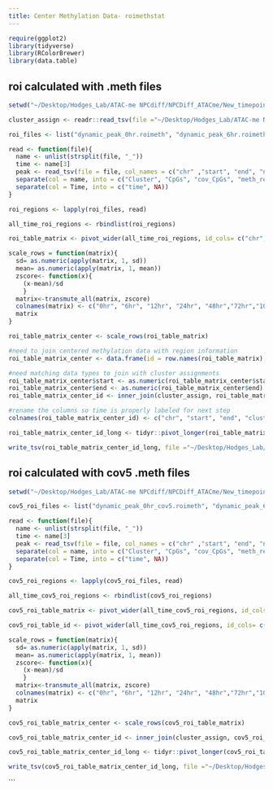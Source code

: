 ```yaml
---
title: Center Methylation Data- roimethstat
---
```

```r
require(ggplot2)
library(tidyverse)
library(RColorBrewer)
library(data.table)
```
## roi calculated with .meth files
```r

setwd("~/Desktop/Hodges_Lab/ATAC-me NPCdiff/NPCDiff_ATACme/New_timepoints/data/roimethstat")

cluster_assign <- readr::read_tsv(file ="~/Desktop/Hodges_Lab/ATAC-me NPCdiff/NPCDiff_ATACme/New_timepoints/data/TC_seq/peak_subset_dynamic.bed", col_names = c("chr", "start", "end", "cluster", "peak"))

roi_files <- list("dynamic_peak_0hr.roimeth", "dynamic_peak_6hr.roimeth", "dynamic_peak_12hr.roimeth", "dynamic_peak_24hr.roimeth", "dynamic_peak_48hr.roimeth", "dynamic_peak_72hr.roimeth", "dynamic_peak_108hr.roimeth", "dynamic_peak_6day.roimeth", "dynamic_peak_12day.roimeth")

read <- function(file){
  name <- unlist(strsplit(file, "_"))
  time <- name[3]
  peak <- read_tsv(file = file, col_names = c("chr" ,"start", "end", "name", "per_meth", "strand"), col_type = "cnncnc") %>% 
  separate(col = name, into = c("Cluster", "CpGs", "cov_CpGs", "meth_reads", "reads"), sep = ":" ) %>% mutate(Time = time) %>%
  separate(col = Time, into = c("time", NA))
}

roi_regions <- lapply(roi_files, read)

all_time_roi_regions <- rbindlist(roi_regions)

roi_table_matrix <- pivot_wider(all_time_roi_regions, id_cols= c("chr", "start", "end"), names_from = time, values_from = per_meth) %>% drop_na() %>% mutate(id= paste0(chr,".",start,".",end)) %>% column_to_rownames(var = "id") %>% select("0hr", "6hr", "12hr", "24hr", "48hr","72hr","108hr", "6day", "12day")

scale_rows = function(matrix){
  sd= as.numeric(apply(matrix, 1, sd))
  mean= as.numeric(apply(matrix, 1, mean))
  zscore<- function(x){
    (x-mean)/sd
    }
  matrix<-transmute_all(matrix, zscore)
  colnames(matrix) <- c("0hr", "6hr", "12hr", "24hr", "48hr","72hr","108hr", "6day", "12day")
  matrix
}

roi_table_matrix_center <- scale_rows(roi_table_matrix) 

#need to join centered methylation data with region information 
roi_table_matrix_center <- data.frame(id = row.names(roi_table_matrix), roi_table_matrix_center) %>% separate(col = "id", into = c("chr", "start", "end"))

#need matching data types to join with cluster assignments
roi_table_matrix_center$start <- as.numeric(roi_table_matrix_center$start)
roi_table_matrix_center$end <- as.numeric(roi_table_matrix_center$end)
roi_table_matrix_center_id <- inner_join(cluster_assign, roi_table_matrix_center) 

#rename the columns so time is properly labeled for next step
colnames(roi_table_matrix_center_id) <- c("chr", "start", "end", "cluster", "peakid", "0hr", "6hr", "12hr", "24hr", "48hr","72hr","108hr", "6day", "12day")

roi_table_matrix_center_id_long <- tidyr::pivot_longer(roi_table_matrix_center_id, names_to = "Time", values_to = "roi_meth_stand", 6:14)

write_tsv(roi_table_matrix_center_id_long, file ="~/Desktop/Hodges_Lab/ATAC-me NPCdiff/NPCDiff_ATACme/New_timepoints/data/TC_seq/Center_roi_meth_counts_dynamicClusters.tsv")


```
## roi calculated with cov5 .meth files
```r
setwd("~/Desktop/Hodges_Lab/ATAC-me NPCdiff/NPCDiff_ATACme/New_timepoints/data/roimethstat")

cov5_roi_files <- list("dynamic_peak_0hr_cov5.roimeth", "dynamic_peak_6hr_cov5.roimeth", "dynamic_peak_12hr_cov5.roimeth", "dynamic_peak_24hr_cov5.roimeth", "dynamic_peak_48hr_cov5.roimeth", "dynamic_peak_72hr_cov5.roimeth", "dynamic_peak_108hr_cov5.roimeth", "dynamic_peak_6day_cov5.roimeth", "dynamic_peak_12day_cov5.roimeth")

read <- function(file){
  name <- unlist(strsplit(file, "_"))
  time <- name[3]
  peak <- read_tsv(file = file, col_names = c("chr" ,"start", "end", "name", "per_meth", "strand"), col_type = "cnncnc") %>% 
  separate(col = name, into = c("Cluster", "CpGs", "cov_CpGs", "meth_reads", "reads"), sep = ":" ) %>% mutate(Time = time) %>%
  separate(col = Time, into = c("time", NA))
}

cov5_roi_regions <- lapply(cov5_roi_files, read)

all_time_cov5_roi_regions <- rbindlist(cov5_roi_regions)

cov5_roi_table_matrix <- pivot_wider(all_time_cov5_roi_regions, id_cols= c("chr", "start", "end", "Cluster"), names_from = time, values_from = per_meth) %>% drop_na() %>% select("0hr", "6hr", "12hr", "24hr", "48hr","72hr","108hr", "6day", "12day")

cov5_roi_table_id <- pivot_wider(all_time_cov5_roi_regions, id_cols= c("chr", "start", "end", "Cluster"), names_from = time, values_from = per_meth) %>% drop_na() %>% select("chr", "start", "end", "Cluster")

scale_rows = function(matrix){
  sd= as.numeric(apply(matrix, 1, sd))
  mean= as.numeric(apply(matrix, 1, mean))
  zscore<- function(x){
    (x-mean)/sd
    }
  matrix<-transmute_all(matrix, zscore)
  colnames(matrix) <- c("0hr", "6hr", "12hr", "24hr", "48hr","72hr","108hr", "6day", "12day")
  matrix
}

cov5_roi_table_matrix_center <- scale_rows(cov5_roi_table_matrix) 

cov5_roi_table_matrix_center_id <- inner_join(cluster_assign, cov5_roi_table_matrix_center)

cov5_roi_table_matrix_center_id_long <- tidyr::pivot_longer(cov5_roi_table_matrix_center_id, names_to = "Time", values_to = "roi_meth_stand", 5:13)

write_tsv(cov5_roi_table_matrix_center_id_long, file ="~/Desktop/Hodges_Lab/ATAC-me NPCdiff/NPCDiff_ATACme/New_timepoints/data/TC_seq/Center_cov5_roi_meth_counts_dynamicClusters.tsv")

```
```
